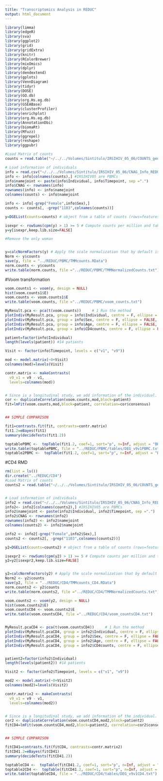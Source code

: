 ```yaml
---
title: "Transcriptomics Analysis in REDUC"
output: html_document
---
```


```r

library(limma)
library(edgeR)
library(sva)
library(ggplot2)
library(grid)
library(gridExtra)
library(knitr)
library(RColorBrewer)
library(mixOmics)
library(dplyr)
library(dendextend)
library(gplots)
library(VennDiagram)
library(tidyr)
library(DOSE)
library(GO.db)
library(org.Hs.eg.db)
library(GSEABase)
library(clusterProfiler)
library(enrichplot)
library(org.Hs.eg.db)
library(AnnotationDbi)
library(biomaRt)
library(Mfuzz)
library(ggrepel)
library(reshape)
library(ggpubr)

```

```r
#Load Matrix of counts
counts = read.table("~/../../Volumes/Sintítulo/IRSIHIV_05_06/COUNTS_genes_IRSIHIV_05",h=T,row.names=1)

# Load information of individuals
info = read.csv("~/../../Volumes/Sintítulo/IRSIHIV_05_06/CNAG_Info_REDUC.csv", row.names = 1)
info <- info[colnames(counts),] #IRSIHIV05 are PBMCs
info$namejoint <- paste(info$Individual, info$Timepoint, sep =".")
info$CNAG <- rownames(info)
rownames(info) <- info$namejoint
colnames(counts) <- info$namejoint

info <- info[-grep("Female",info$Sex),]
counts <- counts[, -grep("1103",colnames(counts))]

```


```r
y=DGEList(counts=counts) # object from a table of counts (rows=features, columns=samples), group indicator for each column, library size (optional) and a table of feature annotation (optional).

isexpr <- rowSums(cpm(y) > 1) >= 5 # Compute counts per million and take those genes that have at least 1 count in 5 of the samples. 
y=y[isexpr,keep.lib.size=FALSE]

#Remove the only woman


y=calcNormFactors(y) # Apply the scale normalization that by default is TMM. 
Norm <- y$counts
save(y, file = "../REDUC/PBMC/TMMcounts.RData")
norm.counts <- y$counts
write.table(norm.counts, file ="../REDUC/PBMC/TMMNormalizedCounts.txt")
```


#Voom transformation

```r
voom.counts1 <- voom(y, design = NULL)
hist(voom.counts1$E)
voom.counts <- voom.counts1$E
write.table(voom.counts, file ="../REDUC/PBMC/voom_counts.txt")

```

```r

MyResult.pca <- pca(t(voom.counts))     # 1 Run the method
plotIndiv(MyResult.pca, group = info$Individual, centre = F, ellipse = F, legend = T)  # 2 Plot the samples
plotIndiv(MyResult.pca, group = info$Sex, centre = F, ellipse = FALSE, legend = T)  # 2 Plot the samples
plotIndiv(MyResult.pca, group = info$Age, centre = F, ellipse = FALSE, legend = T)  # 2 Plot the samples
plotIndiv(MyResult.pca, group = info$CD4counts, centre = F, ellipse = FALSE, legend = T)  # 2 Plot the samples


```

```r
patient=factor(info$Individual)
length(levels(patient)) #14 patients

Visit <- factor(info$Timepoint, levels = c("v1", "v9"))

mod <- model.matrix(~0+Visit)
colnames(mod)=levels(Visit)

contr.matrix <- makeContrasts(
  v9_v1 = v9 - v1,
  levels=colnames(mod))


# Since is a longitudinal study, we add information of the individual. 
cor <- duplicateCorrelation(voom.counts,mod,block=patient)
fit=lmFit(voom.counts,mod,block=patient, correlation=cor$consensus)


## SIMPLE COMPARISON

fit1=contrasts.fit(fit, contrasts=contr.matrix)
fit1.2=eBayes(fit1)
summary(decideTests(fit1.2))

toptablePBMC <-  topTable(fit1.2, coef=1, sort="p", n=Inf, adjust = "BH",  resort.by = "p")
write.table(toptablePBMC, file = "../REDUC/PBMC/tables/DEG_v9v1PBMC.txt", sep = "\t")
toptable2PBMC <-  topTable(fit1.2, coef=1, sort="p", n=Inf, adjust = "BH",  resort.by = "p",p.value = 0.2)

```


#CD4 RMD
```r
rm(list = ls())
dir.create("../REDUC/CD4")
#Load Matrix of counts
counts2 = read.table("~/../../Volumes/Sintítulo/IRSIHIV_05_06/COUNTS_genes_IRSIHIV_06",h=T,row.names=1)


# Load information of individuals
info2 = read.csv("~/../../Volumes/Sintítulo/IRSIHIV_05_06/CNAG_Info_REDUC.csv", row.names = 1)
info2<- info2[colnames(counts2),] #IRSIHIV05 are PBMCs
info2$namejoint <- paste(info2$Individual, info2$Timepoint, sep =".")
info2$CNAG <- rownames(info2)
rownames(info2) <- info2$namejoint
colnames(counts2) <- info2$namejoint

info2 <- info2[-grep("Female",info2$Sex),]
counts2 <- counts2[, -grep("1103",colnames(counts2))]

y2=DGEList(counts=counts2) # object from a table of counts (rows=features, columns=samples), group indicator for each column, library size (optional) and a table of feature annotation (optional).

isexpr2 <- rowSums(cpm(y2) > 1) >= 5 # Compute counts per million and take those genes that have at least 1 count in 5 of the samples. 
y2=y2[isexpr2,keep.lib.size=FALSE]


y2=calcNormFactors(y2) # Apply the scale normalization that by default is TMM. 
Norm2 <- y2$counts
save(y2, file = "../REDUC/CD4/TMMcounts_CD4.RData")
norm.counts2 <- y2$counts
write.table(norm.counts2, file ="../REDUC/CD4/TMMNormalizedCounts.txt")

voom.counts2 <- voom(y2, design = NULL)
hist(voom.counts2$E)
voom.countsCD4 <- voom.counts2$E
write.table(voom.countsCD4, file ="../REDUC/CD4/voom_countsCD4.txt")


MyResult.pcaCD4 <- pca(t(voom.countsCD4))     # 1 Run the method
plotIndiv(MyResult.pcaCD4, group = info2$Individual, centre = F, ellipse = F, legend = T)  # 2 Plot the samples
plotIndiv(MyResult.pcaCD4, group = info2$Sex, centre = F, ellipse = FALSE, legend = T)  # 2 Plot the samples
plotIndiv(MyResult.pcaCD4, group = info2$Age, centre = F, ellipse = FALSE, legend = T)  # 2 Plot the samples
plotIndiv(MyResult.pcaCD4, group = info2$CD4counts, centre = F, ellipse = FALSE, legend = T)  # 2 Plot the samples



```
```r
patient2=factor(info2$Individual)
length(levels(patient2)) #14 patients

Visit2 <- factor(info2$Timepoint, levels = c("v1", "v9"))

mod2 <- model.matrix(~0+Visit2)
colnames(mod2)=levels(Visit2)

contr.matrix2 <- makeContrasts(
  v9_v1 = v9 - v1,
  levels=colnames(mod2))


# Since is a longitudinal study, we add information of the individual. 
cor2 <- duplicateCorrelation(voom.countsCD4,mod2,block=patient2)
fitCD4=lmFit(voom.countsCD4,mod2,block=patient2, correlation=cor2$consensus)


## SIMPLE COMPARISON

fitCD41=contrasts.fit(fitCD4, contrasts=contr.matrix2)
fitCD41.2=eBayes(fitCD41)
summary(decideTests(fitCD41.2))

toptableCD4 <-  topTable(fitCD41.2, coef=1, sort="p", n=Inf, adjust = "BH",  resort.by = "p")
toptable2CD4 <-  topTable(fitCD41.2, coef=1, sort="p", n=Inf, adjust = "BH",  resort.by = "p",p.value = 0.2)
write.table(toptableCD4, file = "../REDUC/CD4/tables/DEG_v9v1CD4.txt")
```

